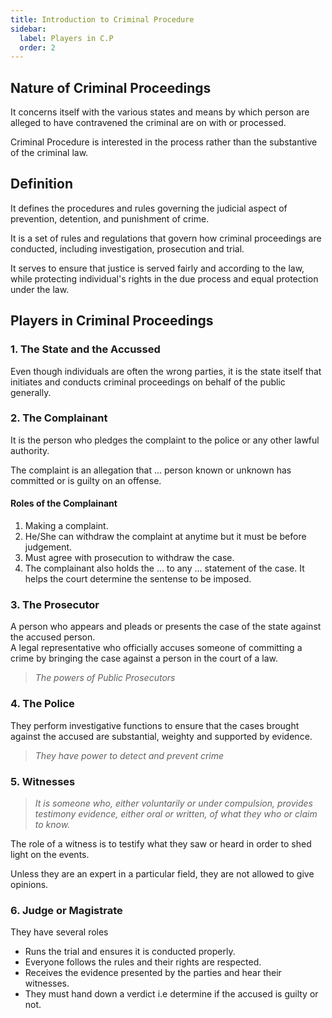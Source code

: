 ```yaml
---
title: Introduction to Criminal Procedure
sidebar:
  label: Players in C.P
  order: 2
---
```



## Nature of Criminal Proceedings

It concerns itself with the various states and means by which person are alleged
to have contravened the criminal are on with or processed.

Criminal Procedure is interested in the process rather than the substantive of 
the criminal law.

## Definition

It defines the procedures and rules governing the judicial aspect of prevention,
detention, and punishment of crime.

It is a set of rules and regulations that govern how criminal proceedings are 
conducted, including investigation, prosecution and trial. 

It serves to ensure that justice is served fairly and according to the law, 
while protecting individual's rights in the due process and equal protection 
under the law.


## Players in Criminal Proceedings

### 1. The State and the Accussed

Even though individuals are often the wrong parties, it is the state itself that
initiates and conducts criminal proceedings on behalf of the public generally.

### 2. The Complainant

It is the person who pledges the complaint to the police or any other lawful 
authority.

The complaint is an allegation that ... person known or unknown has committed or
is guilty on an offense.

#### Roles of the Complainant

1. Making a complaint.
2. He/She can withdraw the complaint at anytime but it must be before judgement. 
3. Must agree with prosecution to withdraw the case.
4. The complainant also holds the ... to any ... statement of the case. It helps
the court determine the sentense to be imposed.

### 3. The Prosecutor

A person who appears and pleads or presents the case of the state against the 
accused person. <br />
A legal representative who officially accuses someone of committing a crime by
bringing the case against a person in the court of a law.

> *The powers of Public Prosecutors*

<Source 
  name="The Constitution of Kenya: Article 157" 
  href="https://new.kenyalaw.org/akn/ke/act/2010/constitution/eng@2010-09-03#chp_Nine__part_4__sec_157" 
  type="ref"
/>

### 4. The Police

They perform investigative functions to ensure that the cases brought against the
accused are substantial, weighty and supported by evidence.

<Source 
  name="National Police Act: Section 24-35"
  href="https://new.kenyalaw.org/akn/ke/act/2011/11a/eng@2011-08-30#part_III__sec_24"
  type="ref"
/>

> *They have power to detect and prevent crime*

<Source
  name="The Constitution of Kenya: Article 254"
  href="https://new.kenyalaw.org/akn/ke/act/2010/constitution/eng@2010-09-03#chp_Fifteen__sec_254"
  type="ref"
/>

### 5. Witnesses

> *It is someone who, either voluntarily or under compulsion, provides testimony 
evidence, either oral or written, of what they who or claim to know.*

<Source 
  name="Wikipedia"
  href="https://en.wikipedia.org/wiki/Witness#"
  type="ref"
/>

The role of a witness is to testify what they saw or heard in order to shed light
on the events.

Unless they are an expert in a particular field, they are not allowed to give 
opinions.

### 6. Judge or Magistrate

They have several roles
- Runs the trial and ensures it is conducted properly.
- Everyone follows the rules and their rights are respected.
- Receives the evidence presented by the parties and hear their witnesses.
- They must hand down a verdict i.e determine if the accused is guilty or not.



